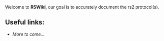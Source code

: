 Welcome to '''RSWiki''', our goal is to accurately document the rs2 protocol(s).

== Useful links: ==
* ''More to come...''